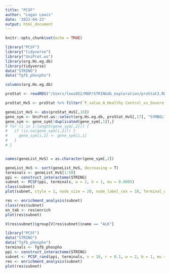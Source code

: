 ```yaml
---
title: "PCSF"
author: "Logan Lewis"
date: '2022-04-23'
output: html_document
---
```


```r
knitr::opts_chunk$set(echo = TRUE)
```

```r
library("PCSF")
library("tidyverse")
library("UniProt.ws")
library(org.Hs.eg.db)
library(tidyverse)
data("STRING")
data("Tgfb_phospho")
```

```r
columns(org.Hs.eg.db)
```

```r
proStat <- readRDS("/Users/lewi052/MAP/STRINGdb_exploration/proStat2.RDS")
```

```r
proStat_HvS <- proStat %>% filter(`P_value_A_Healthy Control_vs_Severe`<0.05) %>% filter(`Flag_A_Healthy Control_vs_Severe` != 0)

geneList_HvS <- abs(proStat_HvS[,10])
gene_sym <- UniProt.ws::select(org.Hs.eg.db, proStat_HvS[,17], "SYMBOL","UNIPROT")
gene_sym <- gene_sym[!duplicated(gene_sym[,1]),]
# for (i in 1:length(gene_sym[,2])) {
#   if (is.na(gene_sym[i,2])) {
#     gene_sym[i,2] <- gene_sym[i,1]
#   }
# }


names(geneList_HvS) = as.character(gene_sym[,2])
```


```r
geneList_HvS <- sort(geneList_HvS, decreasing = T)
terminals <- geneList_HvS[1:50]
ppi <- construct_interactome(STRING)
subnet <- PCSF(ppi, terminals, w = 2, b = 1, mu = 0.0005)
class(subnet)
plot(subnet, style = 1, node_size = 20, node_label_cex = 10, Terminal_node_color = "red")
```

```r
res <- enrichment_analysis(subnet)
class(res$subnet)
en_tab <- res$enrich
plot(res$subnet)
```

```r
V(res$subnet)$group[V(res$subnet)$name == "ALK"]
```

```r
library("PCSF")
data("STRING")
data("Tgfb_phospho")
terminals <- Tgfb_phospho
ppi <- construct_interactome(STRING)
subnet <- PCSF_rand(ppi, terminals, n = 10, r = 0.1, w = 2, b = 1, mu = 0.0005)
res <- enrichment_analysis(subnet)
plot(res$subnet)
```

